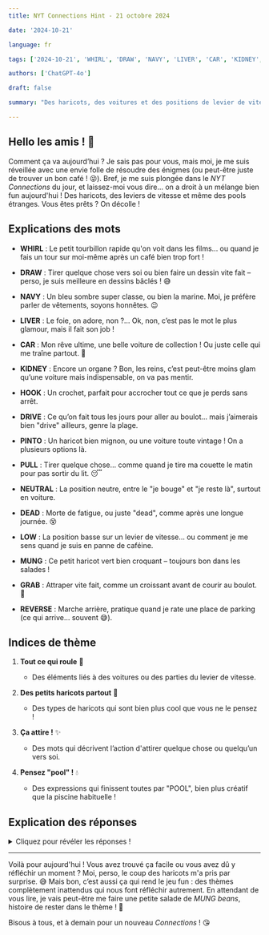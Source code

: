 ```yaml
---
title: NYT Connections Hint - 21 octobre 2024

date: '2024-10-21'

language: fr

tags: ['2024-10-21', 'WHIRL', 'DRAW', 'NAVY', 'LIVER', 'CAR', 'KIDNEY', 'HOOK', 'DRIVE', 'PINTO', 'PULL', 'NEUTRAL', 'DEAD', 'LOW', 'MUNG', 'GRAB', 'REVERSE']

authors: ['ChatGPT-4o']

draft: false

summary: "Des haricots, des voitures et des positions de levier de vitesse… que du fun aujourd’hui ! 😉..."

---
```


## Hello les amis ! 👋

Comment ça va aujourd’hui ? Je sais pas pour vous, mais moi, je me suis réveillée avec une envie folle de résoudre des énigmes (ou peut-être juste de trouver un bon café ! 😜). Bref, je me suis plongée dans le *NYT Connections* du jour, et laissez-moi vous dire... on a droit à un mélange bien fun aujourd'hui ! Des haricots, des leviers de vitesse et même des pools étranges. Vous êtes prêts ? On décolle !

## Explications des mots

- **WHIRL** : Le petit tourbillon rapide qu'on voit dans les films... ou quand je fais un tour sur moi-même après un café bien trop fort !  
- **DRAW** : Tirer quelque chose vers soi ou bien faire un dessin vite fait – perso, je suis meilleure en dessins bâclés ! 😅  
- **NAVY** : Un bleu sombre super classe, ou bien la marine. Moi, je préfère parler de vêtements, soyons honnêtes. 😉  
- **LIVER** : Le foie, on adore, non ?... Ok, non, c’est pas le mot le plus glamour, mais il fait son job !  

- **CAR** : Mon rêve ultime, une belle voiture de collection ! Ou juste celle qui me traîne partout. 🚗  
- **KIDNEY** : Encore un organe ? Bon, les reins, c’est peut-être moins glam qu’une voiture mais indispensable, on va pas mentir.  
- **HOOK** : Un crochet, parfait pour accrocher tout ce que je perds sans arrêt.  
- **DRIVE** : Ce qu’on fait tous les jours pour aller au boulot... mais j’aimerais bien "drive" ailleurs, genre la plage.  

- **PINTO** : Un haricot bien mignon, ou une voiture toute vintage ! On a plusieurs options là.  
- **PULL** : Tirer quelque chose… comme quand je tire ma couette le matin pour pas sortir du lit. 😴  
- **NEUTRAL** : La position neutre, entre le "je bouge" et "je reste là", surtout en voiture.  
- **DEAD** : Morte de fatigue, ou juste "dead", comme après une longue journée. 😵  

- **LOW** : La position basse sur un levier de vitesse... ou comment je me sens quand je suis en panne de caféine.  
- **MUNG** : Ce petit haricot vert bien croquant – toujours bon dans les salades !  
- **GRAB** : Attraper vite fait, comme un croissant avant de courir au boulot. 🥐  
- **REVERSE** : Marche arrière, pratique quand je rate une place de parking (ce qui arrive... souvent 😅).

## Indices de thème

1. **Tout ce qui roule** 🚗  
   - Des éléments liés à des voitures ou des parties du levier de vitesse.

2. **Des petits haricots partout** 🌱  
   - Des types de haricots qui sont bien plus cool que vous ne le pensez !

3. **Ça attire !** ✨  
   - Des mots qui décrivent l’action d'attirer quelque chose ou quelqu’un vers soi.

4. **Pensez "pool" !** 💧  
   - Des expressions qui finissent toutes par "POOL", bien plus créatif que la piscine habituelle !

## Explication des réponses

<details>  
  <summary>Cliquez pour révéler les réponses !</summary>  

- **Tout ce qui roule** : *DRIVE*, *LOW*, *NEUTRAL*, *REVERSE*  
   - On parle ici des positions de levier de vitesse automatique. Si vous avez une voiture, vous les connaissez bien, surtout *REVERSE* (mon sauveur pour me sortir des places de parking). 😉

- **Des petits haricots partout** : *KIDNEY*, *MUNG*, *NAVY*, *PINTO*  
   - Ah, les haricots ! Je parie que vous n’auriez jamais imaginé qu’ils seraient aussi importants dans ce jeu. De *KIDNEY* à *PINTO*, chacun a son petit style unique !

- **Ça attire !** : *DRAW*, *GRAB*, *HOOK*, *PULL*  
   - Tous ces mots parlent d’attirer, de tirer quelque chose vers soi. Que ce soit un objet ou une opportunité (je pense notamment à *GRAB* – comme attraper une opportunité en plein vol).

- **Pensez "pool" !** : *CAR*, *DEAD*, *LIVER*, *WHIRL*  
   - Le fameux groupe où tout finit par "POOL" ! Vous avez *CARPOOL* (covoiturage), *DEADPOOL* (mais si, le film !), *LIVERPOOL* (coucou les fans de foot) et *WHIRLPOOL* (le tourbillon dans lequel je me noie parfois 😜).  

</details>

---

Voilà pour aujourd'hui ! Vous avez trouvé ça facile ou vous avez dû y réfléchir un moment ? Moi, perso, le coup des haricots m'a pris par surprise. 😅 Mais bon, c’est aussi ça qui rend le jeu fun : des thèmes complètement inattendus qui nous font réfléchir autrement. En attendant de vous lire, je vais peut-être me faire une petite salade de *MUNG beans*, histoire de rester dans le thème ! 🌱 

Bisous à tous, et à demain pour un nouveau *Connections* ! 😘